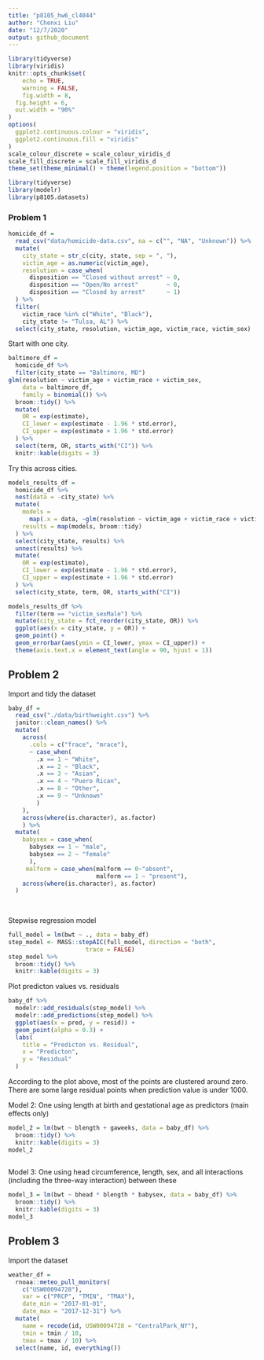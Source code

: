 ```yaml
---
title: "p8105_hw6_cl4044"
author: "Chenxi Liu"
date: "12/7/2020"
output: github_document
---
```


```r
library(tidyverse)
library(viridis)
knitr::opts_chunk$set(
	echo = TRUE,
	warning = FALSE,
	fig.width = 8, 
  fig.height = 6,
  out.width = "90%"
)
options(
  ggplot2.continuous.colour = "viridis",
  ggplot2.continuous.fill = "viridis"
)
scale_colour_discrete = scale_colour_viridis_d
scale_fill_discrete = scale_fill_viridis_d
theme_set(theme_minimal() + theme(legend.position = "bottom"))
```


```r
library(tidyverse)
library(modelr)
library(p8105.datasets)
```

### Problem 1

```r
homicide_df = 
  read_csv("data/homicide-data.csv", na = c("", "NA", "Unknown")) %>% 
  mutate(
    city_state = str_c(city, state, sep = ", "),
    victim_age = as.numeric(victim_age),
    resolution = case_when(
      disposition == "Closed without arrest" ~ 0,
      disposition == "Open/No arrest"        ~ 0,
      disposition == "Closed by arrest"      ~ 1)
  ) %>% 
  filter(
    victim_race %in% c("White", "Black"),
    city_state != "Tulsa, AL") %>% 
  select(city_state, resolution, victim_age, victim_race, victim_sex)
```


Start with one city.

```r
baltimore_df =
  homicide_df %>% 
  filter(city_state == "Baltimore, MD")
glm(resolution ~ victim_age + victim_race + victim_sex, 
    data = baltimore_df,
    family = binomial()) %>% 
  broom::tidy() %>% 
  mutate(
    OR = exp(estimate),
    CI_lower = exp(estimate - 1.96 * std.error),
    CI_upper = exp(estimate + 1.96 * std.error)
  ) %>% 
  select(term, OR, starts_with("CI")) %>% 
  knitr::kable(digits = 3)
```


Try this across cities.

```r
models_results_df = 
  homicide_df %>% 
  nest(data = -city_state) %>% 
  mutate(
    models = 
      map(.x = data, ~glm(resolution ~ victim_age + victim_race + victim_sex, data = .x, family = binomial())),
    results = map(models, broom::tidy)
  ) %>% 
  select(city_state, results) %>% 
  unnest(results) %>% 
  mutate(
    OR = exp(estimate),
    CI_lower = exp(estimate - 1.96 * std.error),
    CI_upper = exp(estimate + 1.96 * std.error)
  ) %>% 
  select(city_state, term, OR, starts_with("CI")) 
```

```r
models_results_df %>% 
  filter(term == "victim_sexMale") %>% 
  mutate(city_state = fct_reorder(city_state, OR)) %>% 
  ggplot(aes(x = city_state, y = OR)) + 
  geom_point() + 
  geom_errorbar(aes(ymin = CI_lower, ymax = CI_upper)) + 
  theme(axis.text.x = element_text(angle = 90, hjust = 1))
```



## Problem 2

Import and tidy the dataset 
```r
baby_df = 
  read_csv("./data/birthweight.csv") %>%
  janitor::clean_names() %>%
  mutate(
    across(
      .cols = c("frace", "mrace"),
      ~ case_when(
        .x == 1 ~ "White",
        .x == 2 ~ "Black",
        .x == 3 ~ "Asian",
        .x == 4 ~ "Puero Rican",
        .x == 8 ~ "Other",
        .x == 9 ~ "Unknown"
        )
    ),
    across(where(is.character), as.factor)
    ) %>%
  mutate(
    babysex = case_when(
      babysex == 1 ~ "male",
      babysex == 2 ~ "female"
      ), 
     malform = case_when(malform == 0~"absent", 
                         malform == 1 ~ "present"),
    across(where(is.character), as.factor)
  )
      
      
```

Stepwise regression model
```r
full_model = lm(bwt ~ ., data = baby_df) 
step_model <- MASS::stepAIC(full_model, direction = "both", 
                      trace = FALSE)
step_model %>% 
  broom::tidy() %>% 
  knitr::kable(digits = 3)
```


Plot predicton values vs. residuals

```r
baby_df %>% 
  modelr::add_residuals(step_model) %>% 
  modelr::add_predictions(step_model) %>%
  ggplot(aes(x = pred, y = resid)) + 
  geom_point(alpha = 0.3) +
  labs(
    title = "Predicton vs. Residual",
    x = "Predicton",
    y = "Residual"
  )
```

According to the plot above, most of the points are clustered around zero. There are some large residual points when prediction value is under 1000. 

Model 2: One using length at birth and gestational age as predictors (main effects only)
```r
model_2 = lm(bwt ~ blength + gaweeks, data = baby_df) %>%
  broom::tidy() %>% 
  knitr::kable(digits = 3)
model_2
  
```

Model 3: One using head circumference, length, sex, and all interactions (including the three-way interaction) between these
```r
model_3 = lm(bwt ~ bhead * blength * babysex, data = baby_df) %>%
  broom::tidy() %>% 
  knitr::kable(digits = 3)
model_3
```



## Problem 3

Import the dataset 
```r
weather_df = 
  rnoaa::meteo_pull_monitors(
    c("USW00094728"),
    var = c("PRCP", "TMIN", "TMAX"), 
    date_min = "2017-01-01",
    date_max = "2017-12-31") %>%
  mutate(
    name = recode(id, USW00094728 = "CentralPark_NY"),
    tmin = tmin / 10,
    tmax = tmax / 10) %>%
  select(name, id, everything())
```

